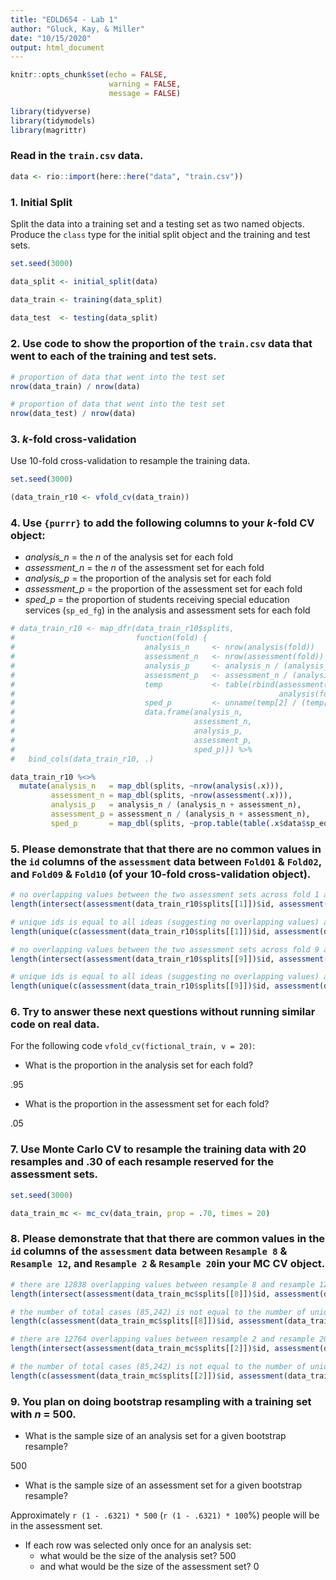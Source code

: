 ```yaml
---
title: "EDLD654 - Lab 1"
author: "Gluck, Kay, & Miller"
date: "10/15/2020"
output: html_document
---
```


```r
knitr::opts_chunk$set(echo = FALSE,
                      warning = FALSE,
                      message = FALSE)

library(tidyverse)
library(tidymodels)
library(magrittr)
```

### Read in the `train.csv` data.

```r
data <- rio::import(here::here("data", "train.csv"))
```

### 1. Initial Split

Split the data into a training set and a testing set as two named objects. Produce the `class` type for the initial split object and the training and test sets.

```r
set.seed(3000)

data_split <- initial_split(data)

data_train <- training(data_split)
  
data_test  <- testing(data_split)
```

### 2. Use code to show the proportion of the `train.csv` data that went to each of the training and test sets.

```r
# proportion of data that went into the test set
nrow(data_train) / nrow(data)

# proportion of data that went into the test set
nrow(data_test) / nrow(data)
```

### 3. *k*-fold cross-validation

Use 10-fold cross-validation to resample the training data.

```r
set.seed(3000)

(data_train_r10 <- vfold_cv(data_train))
```

### 4. Use `{purrr}` to add the following columns to your *k*-fold CV object:
* *analysis_n* = the *n* of the analysis set for each fold
* *assessment_n* = the *n* of the assessment set for each fold
* *analysis_p* = the proportion of the analysis set for each fold
* *assessment_p* = the proportion of the assessment set for each fold
* *sped_p* = the proportion of students receiving special education services (`sp_ed_fg`) in the analysis and assessment sets for each fold

```r
# data_train_r10 <- map_dfr(data_train_r10$splits,
#                           function(fold) {
#                             analysis_n     <- nrow(analysis(fold))
#                             assessment_n   <- nrow(assessment(fold))
#                             analysis_p     <- analysis_n / (analysis_n + assessment_n)
#                             assessment_p   <- assessment_n / (analysis_n + assessment_n)
#                             temp           <- table(rbind(assessment(fold),
#                                                           analysis(fold))$sp_ed_fg)
#                             sped_p         <- unname(temp[2] / (temp[1] + temp[2]))
#                             data.frame(analysis_n,
#                                        assessment_n,
#                                        analysis_p,
#                                        assessment_p,
#                                        sped_p)}) %>%
#   bind_cols(data_train_r10, .)

data_train_r10 %<>%
  mutate(analysis_n   = map_dbl(splits, ~nrow(analysis(.x))),
         assessment_n = map_dbl(splits, ~nrow(assessment(.x))),
         analysis_p   = analysis_n / (analysis_n + assessment_n),
         assessment_p = assessment_n / (analysis_n + assessment_n),
         sped_p       = map_dbl(splits, ~prop.table(table(.x$data$sp_ed_fg))[["Y"]]))
```

### 5. Please demonstrate that that there are **no** common values in the `id` columns of the `assessment` data between `Fold01` & `Fold02`, and `Fold09` & `Fold10` (of your 10-fold cross-validation object).

```r
# no overlapping values between the two assessment sets across fold 1 and fold 2
length(intersect(assessment(data_train_r10$splits[[1]])$id, assessment(data_train_r10$splits[[2]])$id))

# unique ids is equal to all ideas (suggesting no overlapping values) across fold 1 and fold 2
length(unique(c(assessment(data_train_r10$splits[[1]])$id, assessment(data_train_r10$splits[[2]])$id))) == length(c(assessment(data_train_r10$splits[[1]])$id, assessment(data_train_r10$splits[[2]])$id))

# no overlapping values between the two assessment sets across fold 9 and fold 10
length(intersect(assessment(data_train_r10$splits[[9]])$id, assessment(data_train_r10$splits[[10]])$id))

# unique ids is equal to all ideas (suggesting no overlapping values) across fold 9 and fold 10
length(unique(c(assessment(data_train_r10$splits[[9]])$id, assessment(data_train_r10$splits[[10]])$id))) == length(c(assessment(data_train_r10$splits[[9]])$id, assessment(data_train_r10$splits[[10]])$id))

```

### 6. Try to answer these next questions without running similar code on real data.

For the following code `vfold_cv(fictional_train, v = 20)`:

* What is the proportion in the analysis set for each fold?

.95

* What is the proportion in the assessment set for each fold?

.05

### 7. Use Monte Carlo CV to resample the training data with 20 resamples and .30 of each resample reserved for the assessment sets.

```r
set.seed(3000)

data_train_mc <- mc_cv(data_train, prop = .70, times = 20)

```

### 8. Please demonstrate that that there **are** common values in the `id` columns of the `assessment` data between `Resample 8` & `Resample 12`, and `Resample 2` & `Resample 20`in your MC CV object.

```r
# there are 12838 overlapping values between resample 8 and resample 12
length(intersect(assessment(data_train_mc$splits[[8]])$id, assessment(data_train_mc$splits[[12]])$id))

# the number of total cases (85,242) is not equal to the number of unique cases (72,404) across resample 8 and resample 12
length(c(assessment(data_train_mc$splits[[8]])$id, assessment(data_train_mc$splits[[12]])$id)) == length(unique(c(assessment(data_train_mc$splits[[8]])$id, assessment(data_train_mc$splits[[12]])$id)))

# there are 12764 overlapping values between resample 2 and resample 20
length(intersect(assessment(data_train_mc$splits[[2]])$id, assessment(data_train_mc$splits[[20]])$id))

# the number of total cases (85,242) is not equal to the number of unique cases (72,478) across resample 2 and resample 20
length(c(assessment(data_train_mc$splits[[2]])$id, assessment(data_train_mc$splits[[20]])$id)) == length(unique(c(assessment(data_train_mc$splits[[2]])$id, assessment(data_train_mc$splits[[20]])$id)))
```

### 9. You plan on doing bootstrap resampling with a training set with *n* = 500.

* What is the sample size of an analysis set for a given bootstrap resample?

500

* What is the sample size of an assessment set for a given bootstrap resample?

Approximately `r (1 - .6321) * 500` (`r (1 - .6321) * 100`%) people will be in the assessment set.

* If each row was selected only once for an analysis set:
  + what would be the size of the analysis set?
500
  + and what would be the size of the assessment set?
0
